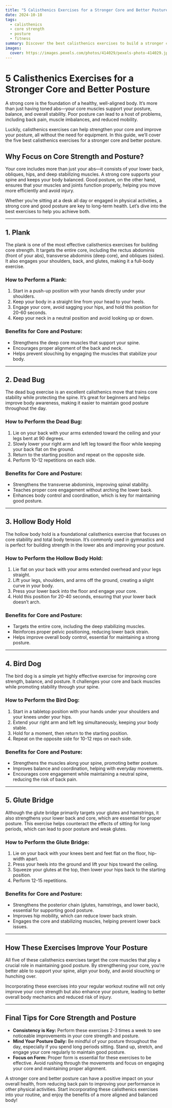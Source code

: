 ```yaml
---
title: "5 Calisthenics Exercises for a Stronger Core and Better Posture"
date: 2024-10-18
tags:
  - calisthenics
  - core strength
  - posture
  - fitness
summary: Discover the best calisthenics exercises to build a stronger core and improve your posture. These bodyweight moves target your core muscles, help align your spine, and support better body mechanics.
images:
  cover: https://images.pexels.com/photos/414029/pexels-photo-414029.jpeg?auto=compress&cs=tinysrgb&w=800
---
```


# 5 Calisthenics Exercises for a Stronger Core and Better Posture

A strong core is the foundation of a healthy, well-aligned body. It’s more than just having toned abs—your core muscles support your posture, balance, and overall stability. Poor posture can lead to a host of problems, including back pain, muscle imbalances, and reduced mobility. 

Luckily, calisthenics exercises can help strengthen your core and improve your posture, all without the need for equipment. In this guide, we’ll cover the five best calisthenics exercises for a stronger core and better posture.

## Why Focus on Core Strength and Posture?

Your core includes more than just your abs—it consists of your lower back, obliques, hips, and deep stabilizing muscles. A strong core supports your spine and keeps your body balanced. Good posture, on the other hand, ensures that your muscles and joints function properly, helping you move more efficiently and avoid injury.

Whether you’re sitting at a desk all day or engaged in physical activities, a strong core and good posture are key to long-term health. Let’s dive into the best exercises to help you achieve both.

---

## 1. **Plank**

The plank is one of the most effective calisthenics exercises for building core strength. It targets the entire core, including the rectus abdominis (front of your abs), transverse abdominis (deep core), and obliques (sides). It also engages your shoulders, back, and glutes, making it a full-body exercise.

### How to Perform a Plank:
1. Start in a push-up position with your hands directly under your shoulders.
2. Keep your body in a straight line from your head to your heels.
3. Engage your core, avoid sagging your hips, and hold this position for 20-60 seconds.
4. Keep your neck in a neutral position and avoid looking up or down.

### Benefits for Core and Posture:
- Strengthens the deep core muscles that support your spine.
- Encourages proper alignment of the back and neck.
- Helps prevent slouching by engaging the muscles that stabilize your body.

---

## 2. **Dead Bug**

The dead bug exercise is an excellent calisthenics move that trains core stability while protecting the spine. It’s great for beginners and helps improve body awareness, making it easier to maintain good posture throughout the day.

### How to Perform the Dead Bug:
1. Lie on your back with your arms extended toward the ceiling and your legs bent at 90 degrees.
2. Slowly lower your right arm and left leg toward the floor while keeping your back flat on the ground.
3. Return to the starting position and repeat on the opposite side.
4. Perform 10-12 repetitions on each side.

### Benefits for Core and Posture:
- Strengthens the transverse abdominis, improving spinal stability.
- Teaches proper core engagement without arching the lower back.
- Enhances body control and coordination, which is key for maintaining good posture.

---

## 3. **Hollow Body Hold**

The hollow body hold is a foundational calisthenics exercise that focuses on core stability and total body tension. It’s commonly used in gymnastics and is perfect for building strength in the lower abs and improving your posture.

### How to Perform the Hollow Body Hold:
1. Lie flat on your back with your arms extended overhead and your legs straight.
2. Lift your legs, shoulders, and arms off the ground, creating a slight curve in your body.
3. Press your lower back into the floor and engage your core.
4. Hold this position for 20-40 seconds, ensuring that your lower back doesn’t arch.

### Benefits for Core and Posture:
- Targets the entire core, including the deep stabilizing muscles.
- Reinforces proper pelvic positioning, reducing lower back strain.
- Helps improve overall body control, essential for maintaining a strong posture.

---

## 4. **Bird Dog**

The bird dog is a simple yet highly effective exercise for improving core strength, balance, and posture. It challenges your core and back muscles while promoting stability through your spine.

### How to Perform the Bird Dog:
1. Start in a tabletop position with your hands under your shoulders and your knees under your hips.
2. Extend your right arm and left leg simultaneously, keeping your body stable.
3. Hold for a moment, then return to the starting position.
4. Repeat on the opposite side for 10-12 reps on each side.

### Benefits for Core and Posture:
- Strengthens the muscles along your spine, promoting better posture.
- Improves balance and coordination, helping with everyday movements.
- Encourages core engagement while maintaining a neutral spine, reducing the risk of back pain.

---

## 5. **Glute Bridge**

Although the glute bridge primarily targets your glutes and hamstrings, it also strengthens your lower back and core, which are essential for proper posture. This exercise helps counteract the effects of sitting for long periods, which can lead to poor posture and weak glutes.

### How to Perform the Glute Bridge:
1. Lie on your back with your knees bent and feet flat on the floor, hip-width apart.
2. Press your heels into the ground and lift your hips toward the ceiling.
3. Squeeze your glutes at the top, then lower your hips back to the starting position.
4. Perform 12-15 repetitions.

### Benefits for Core and Posture:
- Strengthens the posterior chain (glutes, hamstrings, and lower back), essential for supporting good posture.
- Improves hip mobility, which can reduce lower back strain.
- Engages the core and stabilizing muscles, helping prevent lower back issues.

---

## How These Exercises Improve Your Posture

All five of these calisthenics exercises target the core muscles that play a crucial role in maintaining good posture. By strengthening your core, you’re better able to support your spine, align your body, and avoid slouching or hunching over.

Incorporating these exercises into your regular workout routine will not only improve your core strength but also enhance your posture, leading to better overall body mechanics and reduced risk of injury.

---

## Final Tips for Core Strength and Posture

- **Consistency is Key:** Perform these exercises 2-3 times a week to see noticeable improvements in your core strength and posture.
- **Mind Your Posture Daily:** Be mindful of your posture throughout the day, especially if you spend long periods sitting. Stand up, stretch, and engage your core regularly to maintain good posture.
- **Focus on Form:** Proper form is essential for these exercises to be effective. Avoid rushing through the movements and focus on engaging your core and maintaining proper alignment.

A stronger core and better posture can have a positive impact on your overall health, from reducing back pain to improving your performance in other physical activities. Start incorporating these calisthenics exercises into your routine, and enjoy the benefits of a more aligned and balanced body!

